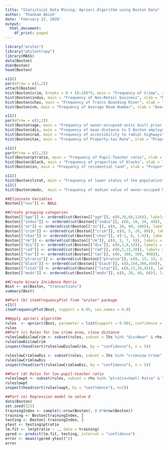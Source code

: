 ---
title: "Statistical Data Mining: Apriori Algorithm using Boston Data"
author: 'Thankam Abish'
date: 'February 22, 2020'
output:
  html_document:
    df_print: paged
---
```{r echo = T, results = 'hide', message=FALSE, warning=FALSE}
library("arules")
library("philentropy")
library(MASS)
data(Boston)
dim(Boston)
head(Boston)
```


```{r}
x11()
par(mfrow = c(2,2))
attach(Boston)
hist(Boston$crim, breaks = 0 + (0:20)*5, main = "Frequency of Crime", xlab = "Crime")
hist(Boston$indus, main = "Frequency of Non-Retail business", xlab = "Non-Retail Business (acres/town)")
hist(Boston$chas, main = "Frequency of Tracts Bounding River", xlab = "Tract bounded River")
hist(Boston$rm, main = "Frequency of Average Room Number", xlab = "Average Number of Roomes")
```


```{r}
x11()
par(mfrow = c(2,2))
hist(Boston$age, main = "Frequency of owner-occupied units built prior to 1940", xlab = "Owner-occupied units built before 1940")
hist(Boston$dis, main = "Frequency of mean distance to 5 Boston employment centres", xlab = "Mean of distances to 5 Boston employment centres")
hist(Boston$rad, main = "Frequency of accessibility to radial highways")
hist(Boston$tax, main = "Frequency of Property-tax Rate", xlab = "Property-tax rate per $10,000")

```


```{r}
x11()
par(mfrow = c(2,2))
hist(Boston$ptratio, main = "Frequency of Pupil-Teacher ratio", xlab = "Pupil-Teacher ratio by town")
hist(Boston$black, main = "Frequency of proportion of blacks", xlab = "Proportion of blacks by town")
hist(Boston$zn, main = "Frequency of residential land", xlab = "Proportion of residential land zoned over 25,000 sq ft")
```


```{r}
x11()
hist(Boston$lstat, main = "Frequency of lower status of the population", xlab = "Percentage of lower status of population")
x11()
hist(Boston$medv,  main = "Frequency of median value of owner-occuped homes", xlab = "Median value of owner-occupied homes in $1,000")
```


```{r}

##Eliminate Variables
Boston[["nox"]] <- NULL

##Create grouping categories
Boston[["age"]] <- ordered(cut(Boston[["age"]], c(0,30,60,110)), labels = c("new", "average", "old"))
Boston[["indus"]] <- ordered(cut(Boston[["indus"]], c(0, 10, 20, 40)), labels = c("low", "medium", "high"))
Boston[["zn"]] <- ordered(cut(Boston[["zn"]], c(0, 30, 60, 100)), labels = c("low", "medium", "high"))
Boston[["crim"]] <- ordered(cut(Boston[["crim"]], c(0, 5, 20, 80)), labels = c("Low Crime", "Middle Crime", "High Crime"))
Boston[["chas"]] <- ordered(cut(Boston[["chas"]], c(-1, 0, 1.0)), labels = c("Not Bounding River", "Tract Bounding River"))
Boston[["rm"]] <- ordered(cut(Boston[["rm"]], c(0, 5, 7, 9)), labels = c("Low Rooms", "Medium Rooms", "High Rooms"))
Boston[["dis"]] <- ordered(cut(Boston[["dis"]], c(0,3,8,14)), labels = c("Near", "Mid distant", "Far"))
Boston[["rad"]] <- ordered(cut(Boston[["rad"]], c(0,5,15,30)), labels = c("Near", "Mid distant", "Far"))
Boston[["tax"]] <- ordered(cut(Boston[["tax"]], c(0, 300, 500, 900)), labels = c("Low Tax", "Medium Tax", "High Tax"))
Boston[["ptratio"]] <- ordered(cut(Boston[["ptratio"]], c(0, 15, 19, 23)), labels = c("Small Ratio", "Medium Ratio", "High Ratio"))
Boston[["black"]] <- ordered(cut(Boston[["black"]], c(0,150,300,450)), labels = c("Low", "Medium", "High"))
Boston[["lstat"]] <- ordered(cut(Boston[["lstat"]], c(0,15,30,45)), labels = c("Low", "Medium", "High"))
Boston[["medv"]] <- ordered(cut(Boston[["medv"]], c(0, 20, 40, 60)), labels = c("Low", "Medium", "High"))

##Create binary Incidence Matrix
Bost <- as(Boston, "transactions")
summary(Bost)
```


```{r}
##Part (b) itemFrequencyPlot from "arules" package
x11()
itemFrequencyPlot(Bost, support = 0.05, cex.names = 0.8)

##Apply apriori algorithm
rules  <- apriori(Bost, parameter = list(support = 0.001, confidence = 0.8))
rules
##Part (c) Rules for low crime area, close distance
ruleslowDislowCrim <- subset(rules, subset = lhs %in% "dis=Near" & rhs %in% "crim=Low Crime" & lift>1.2)
ruleslowDislowCrim
inspect(head(sort(ruleslowDislowCrim, by = "confidence"), n = 5))

ruleslowCrimlowDis <- subset(rules, subset = lhs %in% "crim=Low Crime" & rhs %in% "dis=Near" &lift>1.2)
ruleslowCrimlowDis
inspect(head(sort(ruleslowCrimlowDis, by = "confidence"), n = 5))
```

```{r}
##Part (d) Rules for low pupil-teacher ratio
ruleslowpt <- subset(rules, subset = rhs %in% "ptratio=Small Ratio" & lift>1.2)
ruleslowpt
inspect(head(sort(ruleslowpt, by = "confidence"), n=5))
```


```{r}
##Part (e) Regression model to solve d
data(Boston)
set.seed(123)
trainingIndex <- sample(1:nrow(Boston), 0.8*nrow(Boston))
training <- Boston[trainingIndex, ]
testing <- Boston[-trainingIndex, ]
ytest <- testing$ptratio
lm.fit <- lm(ptratio ~ ., data = training)
ypred <- predict(lm.fit, testing, interval = "confidence")
error <- mean((ypred-ytest)^2)
error
```

